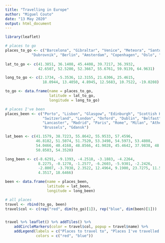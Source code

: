 ```yaml
---
title: "Travelling in Europe"
author: "Miguel Couto"
date: "13 May 2020"
output: html_document
---
```



```r
library(leaflet)

# places to go
places_to_go <- c("Barcelona", "Gibraltar", "Venice", "Meteora", "Santorini",
            "Dubrovnik", "Berlin", "Amsterdam", "Copenhagen", "Oslo", "Iceland")
           
lat_to_go <- c(41.3851, 36.1408, 45.4408, 39.7217, 36.3932,
               42.6507, 52.5200, 52.3667, 55.6761, 59.9139, 64.9631)

long_to_go <- c(2.1734, -5.3536, 12.3155, 21.6306, 25.4615,
                 18.0944, 13.4050, 4.8945, 12.5683, 10.7522, -19.0208)

to_go <- data.frame(name = places_to_go,
                    latitude = lat_to_go,
                    longitude = long_to_go)

# places I've been
places_been <- c("Porto", "Lisbon", "Glasgow", "Edinburgh", "Scottish Highlands",
                 "Switzerland", "London", "Oxford", "Dublin", "Belfast", "Manchester",
                 "Lancaster", "Madrid", "Paris", "Rome", "Milan", "Athens", "Munich",
                 "Brussels", "Gdansk")

lat_been <- c(41.1579, 38.7223, 55.8642, 55.9533, 57.4596,
              46.8182, 51.5074, 51.7520, 53.3498, 54.5973, 53.4808,
              54.0466, 40.4168, 48.8566, 41.9028, 45.4642, 37.9838, 48.1351,
              50.8503, 54.3520)

long_been <- c(-8.6291, -9.1393, -4.2518, -3.1883, -4.2264,
               8.2275, -0.1278, -1.2577, -6.2603, -5.9301, -2.2426,
               -2.8007, -3.7038, 2.3522, 12.4964, 9.1900, 23.7275, 11.5820,
               4.3517, 18.6466)

been <- data.frame(name = places_been,
                   latitude = lat_been,
                   longitude = long_been)

# all places
travel <- rbind(to_go, been)
travel$col <- c(rep("red", dim(to_go)[1]), rep("blue", dim(been)[1]))


travel %>% leaflet() %>% addTiles() %>%
    addCircleMarkers(color = travel$col, popup = travel$name) %>%
    addLegend(labels = c("Places to travel to", "Places I've travelled to"),
              colors = c("red", "blue"))
```

